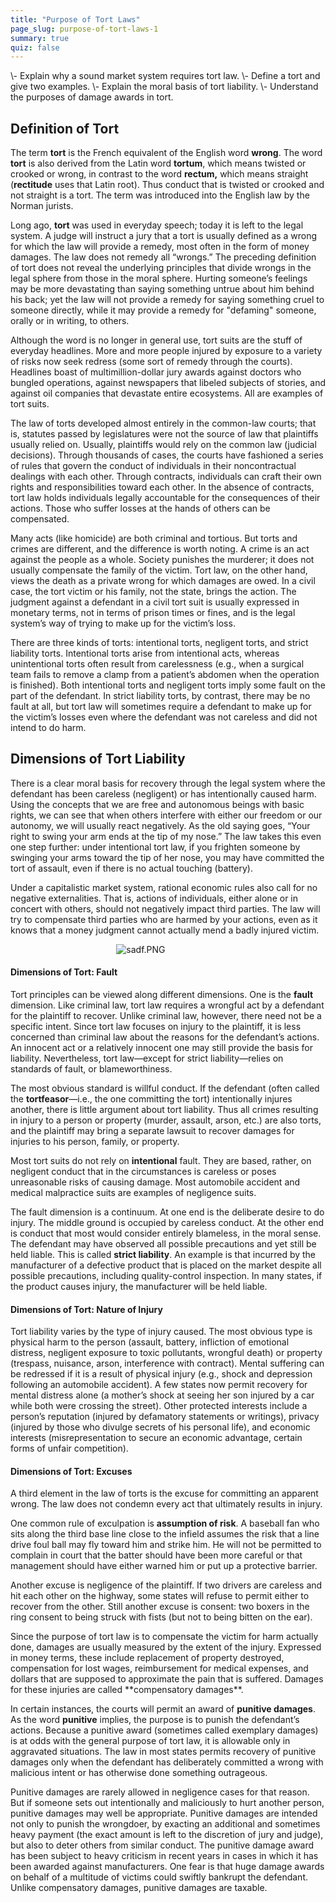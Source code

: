 ```yaml
---
title: "Purpose of Tort Laws"
page_slug: purpose-of-tort-laws-1
summary: true
quiz: false
---
```

<div className="content-chunk" data-subsection-id = "Purpose-of-Tort-Laws-76t">
<Info title="LEARNING OBJECTIVES">\- Explain why a sound market system requires tort law.  
\- Define a tort and give two examples.  
\- Explain the moral basis of tort liability.  
\- Understand the purposes of damage awards in tort.</Info>

Definition of __Tort__
----------------------

The term __tort__ is the French equivalent of the English word __wrong__. The word __tort__ is also derived from the Latin word __tortum__, which means twisted or crooked or wrong, in contrast to the word __rectum,__ which means straight (__rectitude__ uses that Latin root). Thus conduct that is twisted or crooked and not straight is a tort. The term was introduced into the English law by the Norman jurists.

Long ago, __tort__ was used in everyday speech; today it is left to the legal system. A judge will instruct a jury that a tort is usually defined as a wrong for which the law will provide a remedy, most often in the form of money damages. The law does not remedy all “wrongs.” The preceding definition of tort does not reveal the underlying principles that divide wrongs in the legal sphere from those in the moral sphere. Hurting someone’s feelings may be more devastating than saying something untrue about him behind his back; yet the law will not provide a remedy for saying something cruel to someone directly, while it may provide a remedy for "defaming" someone, orally or in writing, to others.

Although the word is no longer in general use, tort suits are the stuff of everyday headlines. More and more people injured by exposure to a variety of risks now seek redress (some sort of remedy through the courts). Headlines boast of multimillion-dollar jury awards against doctors who bungled operations, against newspapers that libeled subjects of stories, and against oil companies that devastate entire ecosystems. All are examples of tort suits.

The law of torts developed almost entirely in the common-law courts; that is, statutes passed by legislatures were not the source of law that plaintiffs usually relied on. Usually, plaintiffs would rely on the common law (judicial decisions). Through thousands of cases, the courts have fashioned a series of rules that govern the conduct of individuals in their noncontractual dealings with each other. Through contracts, individuals can craft their own rights and responsibilities toward each other. In the absence of contracts, tort law holds individuals legally accountable for the consequences of their actions. Those who suffer losses at the hands of others can be compensated.

Many acts (like homicide) are both criminal and tortious. But torts and crimes are different, and the difference is worth noting. A crime is an act against the people as a whole. Society punishes the murderer; it does not usually compensate the family of the victim. Tort law, on the other hand, views the death as a private wrong for which damages are owed. In a civil case, the tort victim or his family, not the state, brings the action. The judgment against a defendant in a civil tort suit is usually expressed in monetary terms, not in terms of prison times or fines, and is the legal system’s way of trying to make up for the victim’s loss.
</div>
<div className="content-chunk" data-subsection-id = "Kinds-of-Torts-77t">
There are three kinds of torts: intentional torts, negligent torts, and strict liability torts. Intentional torts arise from intentional acts, whereas unintentional torts often result from carelessness (e.g., when a surgical team fails to remove a clamp from a patient’s abdomen when the operation is finished). Both intentional torts and negligent torts imply some fault on the part of the defendant. In strict liability torts, by contrast, there may be no fault at all, but tort law will sometimes require a defendant to make up for the victim’s losses even where the defendant was not careless and did not intend to do harm.

Dimensions of Tort Liability
----------------------------

There is a clear moral basis for recovery through the legal system where the defendant has been careless (negligent) or has intentionally caused harm. Using the concepts that we are free and autonomous beings with basic rights, we can see that when others interfere with either our freedom or our autonomy, we will usually react negatively. As the old saying goes, “Your right to swing your arm ends at the tip of my nose.” The law takes this even one step further: under intentional tort law, if you frighten someone by swinging your arms toward the tip of her nose, you may have committed the tort of assault, even if there is no actual touching (battery).

Under a capitalistic market system, rational economic rules also call for no negative externalities. That is, actions of individuals, either alone or in concert with others, should not negatively impact third parties. The law will try to compensate third parties who are harmed by your actions, even as it knows that a money judgment cannot actually mend a badly injured victim.

                                           ![sadf.PNG](https://nbjrajrmujlgxmcvqsge.supabase.co/storage/v1/object/public/strapi/files/sadf.PNG-13092852393d24c2d01b2d47df71e710.PNG)

#### Dimensions of Tort: Fault

Tort principles can be viewed along different dimensions. One is the **fault** dimension. Like criminal law, tort law requires a wrongful act by a defendant for the plaintiff to recover. Unlike criminal law, however, there need not be a specific intent. Since tort law focuses on injury to the plaintiff, it is less concerned than criminal law about the reasons for the defendant’s actions. An innocent act or a relatively innocent one may still provide the basis for liability. Nevertheless, tort law—except for strict liability—relies on standards of fault, or blameworthiness.

The most obvious standard is willful conduct. If the defendant (often called the **tortfeasor**—i.e., the one committing the tort) intentionally injures another, there is little argument about tort liability. Thus all crimes resulting in injury to a person or property (murder, assault, arson, etc.) are also torts, and the plaintiff may bring a separate lawsuit to recover damages for injuries to his person, family, or property.

Most tort suits do not rely on __intentional__ fault. They are based, rather, on negligent conduct that in the circumstances is careless or poses unreasonable risks of causing damage. Most automobile accident and medical malpractice suits are examples of negligence suits.

The fault dimension is a continuum. At one end is the deliberate desire to do injury. The middle ground is occupied by careless conduct. At the other end is conduct that most would consider entirely blameless, in the moral sense. The defendant may have observed all possible precautions and yet still be held liable. This is called **strict liability**. An example is that incurred by the manufacturer of a defective product that is placed on the market despite all possible precautions, including quality-control inspection. In many states, if the product causes injury, the manufacturer will be held liable.

#### Dimensions of Tort: Nature of Injury

Tort liability varies by the type of injury caused. The most obvious type is physical harm to the person (assault, battery, infliction of emotional distress, negligent exposure to toxic pollutants, wrongful death) or property (trespass, nuisance, arson, interference with contract). Mental suffering can be redressed if it is a result of physical injury (e.g., shock and depression following an automobile accident). A few states now permit recovery for mental distress alone (a mother’s shock at seeing her son injured by a car while both were crossing the street). Other protected interests include a person’s reputation (injured by defamatory statements or writings), privacy (injured by those who divulge secrets of his personal life), and economic interests (misrepresentation to secure an economic advantage, certain forms of unfair competition).

#### Dimensions of Tort: Excuses

A third element in the law of torts is the excuse for committing an apparent wrong. The law does not condemn every act that ultimately results in injury.

One common rule of exculpation is **assumption of risk**. A baseball fan who sits along the third base line close to the infield assumes the risk that a line drive foul ball may fly toward him and strike him. He will not be permitted to complain in court that the batter should have been more careful or that management should have either warned him or put up a protective barrier.

Another excuse is negligence of the plaintiff. If two drivers are careless and hit each other on the highway, some states will refuse to permit either to recover from the other. Still another excuse is consent: two boxers in the ring consent to being struck with fists (but not to being bitten on the ear).
</div>
<div className="content-chunk" data-subsection-id = "Damages-78t">
Since the purpose of tort law is to compensate the victim for harm actually done, damages are usually measured by the extent of the injury. Expressed in money terms, these include replacement of property destroyed, compensation for lost wages, reimbursement for medical expenses, and dollars that are supposed to approximate the pain that is suffered. Damages for these injuries are called **compensatory damages**.

In certain instances, the courts will permit an award of **punitive damages**. As the word __punitive__ implies, the purpose is to punish the defendant’s actions. Because a punitive award (sometimes called exemplary damages) is at odds with the general purpose of tort law, it is allowable only in aggravated situations. The law in most states permits recovery of punitive damages only when the defendant has deliberately committed a wrong with malicious intent or has otherwise done something outrageous.

Punitive damages are rarely allowed in negligence cases for that reason. But if someone sets out intentionally and maliciously to hurt another person, punitive damages may well be appropriate. Punitive damages are intended not only to punish the wrongdoer, by exacting an additional and sometimes heavy payment (the exact amount is left to the discretion of jury and judge), but also to deter others from similar conduct. The punitive damage award has been subject to heavy criticism in recent years in cases in which it has been awarded against manufacturers. One fear is that huge damage awards on behalf of a multitude of victims could swiftly bankrupt the defendant. Unlike compensatory damages, punitive damages are taxable.
</div>

